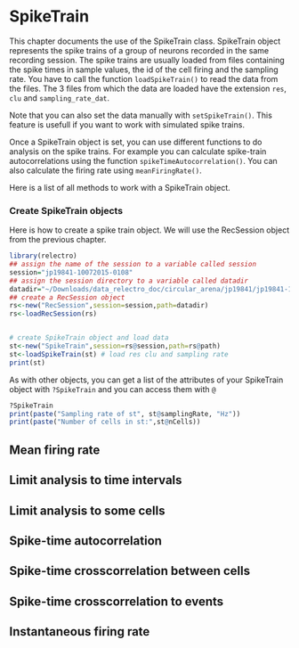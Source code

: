 # SpikeTrain
This chapter documents the use of the SpikeTrain class. 
SpikeTrain object represents the spike trains of a group of neurons recorded in the same recording session. 
The spike trains are usually loaded from files containing the spike times in sample values, the id of the cell firing and the sampling rate. 
You have to call the function `loadSpikeTrain()` to read the data from the files. 
The 3 files from which the data are loaded have the extension `res`, `clu` and `sampling_rate_dat`. 

Note that you can also set the data manually with `setSpikeTrain()`. This feature is usefull if you want to work with simulated spike trains. 

Once a SpikeTrain object is set, you can use different functions to do analysis on the spike trains. For example you can calculate spike-train autocorrelations using the function `spikeTimeAutocorrelation()`. You can also calculate the firing rate using `meanFiringRate()`.

Here is a list of all methods to work with a SpikeTrain object.


### Create SpikeTrain objects 

Here is how to create a spike train object. We will use the RecSession object from the previous chapter.

```r
library(relectro)
## assign the name of the session to a variable called session
session="jp19841-10072015-0108"
## assign the session directory to a variable called datadir
datadir="~/Downloads/data_relectro_doc/circular_arena/jp19841/jp19841-10072015-0108"
## create a RecSession object
rs<-new("RecSession",session=session,path=datadir)
rs<-loadRecSession(rs)


# create SpikeTrain object and load data
st<-new("SpikeTrain",session=rs@session,path=rs@path)
st<-loadSpikeTrain(st) # load res clu and sampling rate
print(st)
```

As with other objects, you can get a list of the attributes of your SpikeTrain object with `?SpikeTrain` and you can access them with `@`
```R
?SpikeTrain
print(paste("Sampling rate of st", st@samplingRate, "Hz"))
print(paste("Number of cells in st:",st@nCells))
```

## Mean firing rate

## Limit analysis to time intervals

## Limit analysis to some cells

## Spike-time autocorrelation

## Spike-time crosscorrelation between cells

## Spike-time crosscorrelation to events

## Instantaneous firing rate


<!-- st<-spikeTimeCrosscorrelation(st, -->
<!--                               binSizeMs=1, -->
<!--                               windowSizeMs = 200, -->
<!--                               probability = T) -->
<!-- cross<- spikeTimeCrosscorrelationAsDataFrame(st) -->
<!-- plot(cross$time[which(cross$clu1==2&cross$clu2==5)], -->
<!--      cross$prob[which(cross$clu1==2&cross$clu2==5)], -->
<!--      ylim=c(0,max(cross$prob[which(cross$clu1==2&cross$clu2==5)])), -->
<!--      type='l',ylab="Spike probability",xlab="Time (ms)",main="cc cells 2 and 5") -->

<!-- ## set some events, in this case the spikes of clu 2 -->
<!-- st<-setEvents(st,events=st@res[which(st@clu==2)]) -->
<!-- st<-spikeTimeCrosscorrelationEvents(st) -->
<!-- cc<-spikeTimeCrosscorrelationEventsAsDataFrame(st) -->
<!-- plot(cc$time[which(cc$clu==6)], -->
<!--      cc$count[which(cc$clu==6)], -->
<!--      ylim=c(0,max(cc$count[which(cc$clu==6)])), -->
<!--      ylab="Spike count",xlab="Time (ms)",type='l',main="cc spike cells 2 and 6") -->
<!-- rm(cross,cc,clufile) -->
<!-- ``` -->

<!-- ### Working with simulated spike trains -->


<!-- ```{r simulate_spike_train} -->
<!-- ## generate spikes for 3 neurons   -->
<!-- res1<-cumsum(rpois(n=1000,lambda=10)) -->
<!-- res2<-cumsum(rpois(n=1000,lambda=15)) -->
<!-- res3<-cumsum(rpois(n=1000,lambda=20)) -->
<!-- clu<-c(rep(1,1000),rep(2,1000),rep(3,1000)) -->
<!-- df<-data.frame(res=c(res1,res2,res3),clu=clu) -->
<!-- df<-df[order(df$res),] # sort according to res values -->
<!-- ## create a SpikeTrain object from random spikes ### -->
<!-- st<-new("SpikeTrain") -->
<!-- ## set the spike trains in the object -->
<!-- st<-setSpikeTrain(st=st,res=df$res,clu=df$clu,samplingRate=20000) -->
<!-- ## get the spike-time autocorrelation -->
<!-- st<-spikeTimeAutocorrelation(st,binSizeMs=10,windowSizeMs=500,probability = F) -->
<!-- auto<-spikeTimeAutocorrelationAsDataFrame(st) -->
<!-- ## plot the autocorrelation -->
<!-- plot(auto$time[which(auto$clu==1)],auto$count[which(auto$clu==1)], -->
<!--      ylim=c(0,max(auto$count[which(auto$clu==1)])),type='l',ylab="Spike count", xlab="time (ms)") -->
<!-- lines(auto$time[which(auto$clu==2)],auto$count[which(auto$clu==2)],col="red") -->
<!-- lines(auto$time[which(auto$clu==3)],auto$count[which(auto$clu==3)],col="blue") -->
<!-- ## get the mean firing rate -->
<!-- st<-meanFiringRate(st) -->
<!-- st@meanFiringRate -->
<!-- rm(clu,res1,res2,res3,df,auto,st) -->
<!-- ``` -->


<!-- If you want to calculate a spike-time crosscorrelation between the spikes and some events, you need to set some events within you SpikeTrain object with the function `setEvents()` and then call `spikeTimeCrosscorrelationEvents()`. This could be usefull to see if a cell react to some sort of stimulation or some behavioural events. -->

<!-- ### Limiting the analysis to a set of time intervals -->

<!-- Most computations on neuronal activity need to be performed on a limited time period. This is acheived by setting some intervals in the SpikeTime object. You can do this with the function `setIntervals()`. The intervals of the SpikeTrain object are used when analyzing the spatial properties of neurons. -->




<!-- ```{r SpikeTrain_list_methods} -->
<!-- library(relectro) -->
<!-- methods(class="SpikeTrain") -->
<!-- ``` -->



<!-- To calculate instantaneous firing rate from the spike trains -->
<!-- ```{r ifr} -->
<!-- ## calculate instantaneous firing rates -->
<!-- st<-ifr(st) -->
<!-- ## plot ifr and spike of a cell -->
<!-- n=400 -->
<!-- cell=1 -->
<!-- plot(head(st@ifrTime,n),head(st@ifr[cell,],n), -->
<!--      type='l',xlab="Time (sec)",ylab="Rate (Hz)") -->
<!-- points(head(st@res[which(st@clu==st@cellList[cell])]/st@samplingRate,n), -->
<!--        rep(0,n),col='red') -->
<!-- rm(n,cell) -->
<!-- ``` -->
